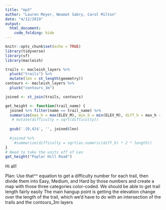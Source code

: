 ```yaml
---
title: "mp3"
author: "Lauren Meyer, Neamat Sabry, Carol Milton"
date: "4/12/2019"
output: 
  html_document:
    code_folding: hide
---
```


```r
knitr::opts_chunk$set(echo = TRUE)
library(tidyverse)
library(sf)
library(macleish)
```

```r
trails <- macleish_layers %>%
  pluck("trails") %>%
  mutate(len = st_length(geometry))
contours <- macleish_layers %>%
  pluck("contours_3m")

joined <- st_join(trails, contours)
```

```r

get_height <- function(trail_name) {
  joined %>% filter(name == trail_name) %>%
  summarize(max_h = max(ELEV_M), min_h = min(ELEV_M), diff_h = max_h - min_h,length = max(len)) #%>%
   # mutate(difficulty = sqrt(difficulty))
   
  gsub('.{0,4}$', '', joined$len)
   
  #joined %>%
    #summarize(difficulty = sqrt(as.numeric(diff_h) * 2 * length))
}
# Need to take the units off of Len
get_height("Poplar Hill Road")
```
Hi all!

Plan: Use that^^ equation to get a difficulty number for each trail, then divide them into Easy, Medium, and Hard by those numbers and create a map with those three categories color-coded.
We should be able to get trail length fairly easily
The main hangup point is getting the elevation change over the length of the trail, which we'd have to do with an intersection of the trails and the contours_3m layers